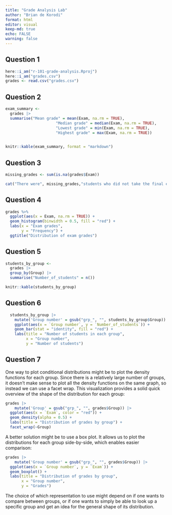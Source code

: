 ```yaml
---
title: "Grade Analysis Lab"
author: "Brian de Korodi"
format: html
editor: visual
keep-md: true
echo: FALSE
warning: false
---
```


## Question 1

```r
here::i_am("r-101-grade-analysis.Rproj")
here::i_am("grades.csv")
grades <- read.csv("grades.csv")
```

## Question 2

```r
exam_summary <-
  grades |>
  summarise("Mean grade" = mean(Exam, na.rm = TRUE),
                      "Median grade" = median(Exam, na.rm = TRUE),
                      "Lowest grade" = min(Exam, na.rm = TRUE),
                      "Highest grade" = max(Exam, na.rm = TRUE))
  
```

```r
knitr::kable(exam_summary, format = "markdown")
```

## Question 3

```r
missing_grades <- sum(is.na(grades$Exam))
```

```r
cat("There were", missing_grades,"students who did not take the final exam.")
```

## Question 4

```r
grades %>%
  ggplot(aes(x = Exam, na.rm = TRUE)) +
  geom_histogram(binwidth = 0.5, fill = "red") +
  labs(x = "Exam grades",
       y = "Frequency") +
  ggtitle("Distribution of exam grades")
```

## Question 5

```r
students_by_group <- 
  grades |>
  group_by(Group) |>
  summarise("Number_of_students" = n())
```

```r
knitr::kable(students_by_group)
```

## Question 6

```r
  students_by_group |>
    mutate('Group number' = gsub("grp_", "", students_by_group$Group)) |>
    ggplot(aes(x = `Group number`, y = `Number_of_students`)) +
    geom_bar(stat = "identity", fill = "red") +
    labs(title = "Number of students in each group",
         x = "Group number",
         y = "Number of students") 
```

## Question 7

One way to plot conditional distributions might be to plot the density functions for each group. Since there is a relatively large number of groups, it doesn't make sense to plot all the density functions on the same graph, so instead we can use a facet wrap. This visualization provides a solid quick overview of the shape of the distribution for each group:

```r
grades |>
    mutate('Group' = gsub("grp_", "", grades$Group)) |>
  ggplot(aes(x = `Exam`, color = "red")) + 
  geom_density(alpha = 0.5) +
  labs(title = "Distribution of grades by group") +
  facet_wrap(~Group)
```

A better solution might be to use a box plot. It allows us to plot the distributions for each group side-by-side, which enables easier comparison:

```r
grades |>
    mutate('Group number' = gsub("grp_", "", grades$Group)) |>
  ggplot(aes(x = `Group number`, y = `Exam`)) +
  geom_boxplot() +
  labs(title = "Distribution of grades by group",
       x = "Group number",
       y = "Grades")
```

The choice of which representation to use might depend on if one wants to compare between groups, or if one wants to simply be able to look up a specific group and get an idea for the general shape of its distribution.
